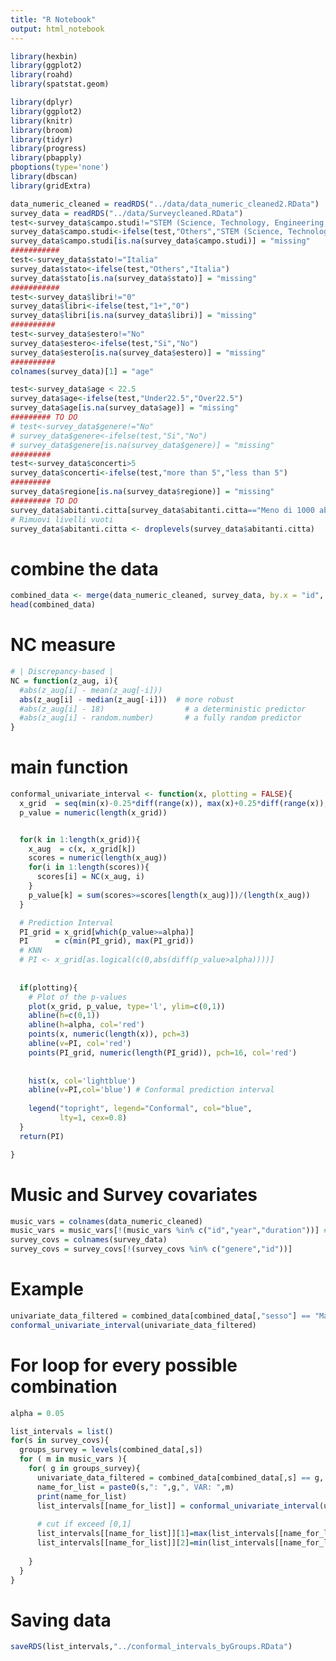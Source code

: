 ```yaml
---
title: "R Notebook"
output: html_notebook
---
```

```r
library(hexbin)
library(ggplot2)
library(roahd)
library(spatstat.geom)
```
```r
library(dplyr) 
library(ggplot2)
library(knitr)
library(broom)
library(tidyr)
library(progress)
library(pbapply)
pboptions(type='none')
library(dbscan)
library(gridExtra)
```


```r
data_numeric_cleaned = readRDS("../data/data_numeric_cleaned2.RData")
survey_data = readRDS("../data/Surveycleaned.RData")
test<-survey_data$campo.studi!="STEM (Science, Technology, Engineering, Mathematics)"         
survey_data$campo.studi<-ifelse(test,"Others","STEM (Science, Technology, Engineering, Mathematics)")
survey_data$campo.studi[is.na(survey_data$campo.studi)] = "missing"
###########
test<-survey_data$stato!="Italia"         
survey_data$stato<-ifelse(test,"Others","Italia")
survey_data$stato[is.na(survey_data$stato)] = "missing"
###########
test<-survey_data$libri!="0"         
survey_data$libri<-ifelse(test,"1+","0")
survey_data$libri[is.na(survey_data$libri)] = "missing"
##########
test<-survey_data$estero!="No"         
survey_data$estero<-ifelse(test,"Si","No")
survey_data$estero[is.na(survey_data$estero)] = "missing"
##########
colnames(survey_data)[1] = "age"

test<-survey_data$age < 22.5         
survey_data$age<-ifelse(test,"Under22.5","Over22.5")
survey_data$age[is.na(survey_data$age)] = "missing"
######### TO DO
# test<-survey_data$genere!="No"         
# survey_data$genere<-ifelse(test,"Si","No")
# survey_data$genere[is.na(survey_data$genere)] = "missing"
######### 
test<-survey_data$concerti>5         
survey_data$concerti<-ifelse(test,"more than 5","less than 5")
######### 
survey_data$regione[is.na(survey_data$regione)] = "missing"
######### TO DO
survey_data$abitanti.citta[survey_data$abitanti.citta=="Meno di 1000 abitanti"] = "Tra 10.000 e 100.000"
# Rimuovi livelli vuoti
survey_data$abitanti.citta <- droplevels(survey_data$abitanti.citta)
```


# combine the data

```r
combined_data <- merge(data_numeric_cleaned, survey_data, by.x = "id", by.y = "id")
head(combined_data)
```



# NC measure
```r
# | Discrepancy-based |
NC = function(z_aug, i){
  #abs(z_aug[i] - mean(z_aug[-i]))
  abs(z_aug[i] - median(z_aug[-i]))  # more robust
  #abs(z_aug[i] - 18)                  # a deterministic predictor
  #abs(z_aug[i] - random.number)       # a fully random predictor
}
```

# main function
```r
conformal_univariate_interval <- function(x, plotting = FALSE){
  x_grid  = seq(min(x)-0.25*diff(range(x)), max(x)+0.25*diff(range(x)), length.out=100)
  p_value = numeric(length(x_grid))


  for(k in 1:length(x_grid)){
    x_aug  = c(x, x_grid[k])
    scores = numeric(length(x_aug))
    for(i in 1:length(scores)){
      scores[i] = NC(x_aug, i)
    }
    p_value[k] = sum(scores>=scores[length(x_aug)])/(length(x_aug))
  }

  # Prediction Interval
  PI_grid = x_grid[which(p_value>=alpha)]
  PI      = c(min(PI_grid), max(PI_grid))
  # KNN 
  # PI <- x_grid[as.logical(c(0,abs(diff(p_value>alpha))))]
  
  
  if(plotting){
    # Plot of the p-values
    plot(x_grid, p_value, type='l', ylim=c(0,1))
    abline(h=c(0,1))
    abline(h=alpha, col='red')
    points(x, numeric(length(x)), pch=3)
    abline(v=PI, col='red')
    points(PI_grid, numeric(length(PI_grid)), pch=16, col='red')
    
    
    hist(x, col='lightblue')
    abline(v=PI,col='blue') # Conformal prediction interval
    
    legend("topright", legend="Conformal", col="blue",
           lty=1, cex=0.8)
  }
  return(PI)

}
```

# Music and Survey covariates
```r
music_vars = colnames(data_numeric_cleaned)
music_vars = music_vars[!(music_vars %in% c("id","year","duration"))] # exclude year and duration
survey_covs = colnames(survey_data)
survey_covs = survey_covs[!(survey_covs %in% c("genere","id"))]
```

# Example
```r
univariate_data_filtered = combined_data[combined_data[,"sesso"] == "Maschio", "popularity"]
conformal_univariate_interval(univariate_data_filtered)
```


# For loop for every possible combination
```r
alpha = 0.05

list_intervals = list()
for(s in survey_covs){
  groups_survey = levels(combined_data[,s])
  for ( m in music_vars ){
    for( g in groups_survey){
      univariate_data_filtered = combined_data[combined_data[,s] == g, m]
      name_for_list = paste0(s,": ",g,", VAR: ",m)
      print(name_for_list)
      list_intervals[[name_for_list]] = conformal_univariate_interval(univariate_data_filtered)
      
      # cut if exceed [0,1]
      list_intervals[[name_for_list]][1]=max(list_intervals[[name_for_list]][1],0)
      list_intervals[[name_for_list]][2]=min(list_intervals[[name_for_list]][2],1)
        
    }
  }
}


```
# Saving data
```r
saveRDS(list_intervals,"../conformal_intervals_byGroups.RData")
```










